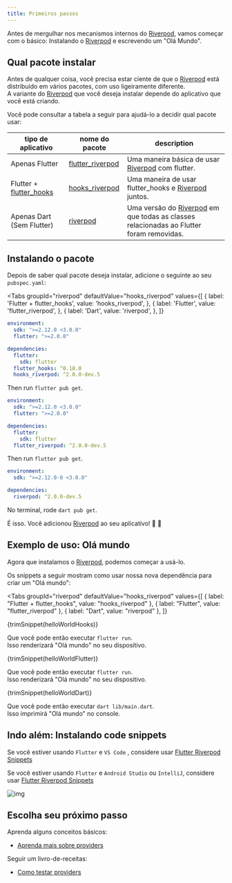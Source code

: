 ```yaml
---
title: Primeiros passos
---
```



Antes de mergulhar nos mecanismos internos do [Riverpod], vamos começar com o básico:
Instalando o [Riverpod] e escrevendo um "Olá Mundo".

## Qual pacote instalar

Antes de qualquer coisa, você precisa estar ciente de que o [Riverpod] está distribuído em vários pacotes, com uso ligeiramente diferente.  
A variante do [Riverpod] que você deseja instalar depende do aplicativo que você está criando.

Você pode consultar a tabela a seguir para ajudá-lo a decidir qual pacote usar:

| tipo de aplicativo        | nome do pacote                                                                     | description                                                                              |
| ------------------------- | ---------------------------------------------------------------------------------- | ---------------------------------------------------------------------------------------- |
| Apenas Flutter            | [flutter_riverpod]                                                                 | Uma maneira básica de usar [Riverpod] com flutter.                                       |
| Flutter + [flutter_hooks] | [hooks_riverpod]                                                                   | Uma maneira de usar flutter_hooks e [Riverpod] juntos.                                   |
| Apenas Dart (Sem Flutter) | [riverpod](https://github.com/rrousselGit/river_pod/tree/master/packages/riverpod) | Uma versão do [Riverpod] em que todas as classes relacionadas ao Flutter foram removidas.|

## Instalando o pacote

Depois de saber qual pacote deseja instalar, adicione o seguinte ao seu `pubspec.yaml`:

<Tabs
  groupId="riverpod"
  defaultValue="hooks_riverpod"
  values={[
    { label: 'Flutter + flutter_hooks', value: 'hooks_riverpod', },
    { label: 'Flutter', value: 'flutter_riverpod', },
    { label: 'Dart', value: 'riverpod', },
  ]}
>
<TabItem value="hooks_riverpod">

```yaml title="pubspec.yaml"
environment:
  sdk: ">=2.12.0 <3.0.0"
  flutter: ">=2.0.0"

dependencies:
  flutter:
    sdk: flutter
  flutter_hooks: ^0.18.0
  hooks_riverpod: ^2.0.0-dev.5
```

Then run `flutter pub get`.

</TabItem>
<TabItem value="flutter_riverpod">

```yaml title="pubspec.yaml"
environment:
  sdk: ">=2.12.0 <3.0.0"
  flutter: ">=2.0.0"

dependencies:
  flutter:
    sdk: flutter
  flutter_riverpod: ^2.0.0-dev.5
```

Then run `flutter pub get`.

</TabItem>
<TabItem value="riverpod">

```yaml title="pubspec.yaml"
environment:
  sdk: ">=2.12.0-0 <3.0.0"

dependencies:
  riverpod: ^2.0.0-dev.5
```

No terminal, rode  `dart pub get`.

</TabItem>
</Tabs>

É isso. Você adicionou [Riverpod] ao seu aplicativo!  🥳  🤩 

## Exemplo de uso: Olá mundo

Agora que instalamos o [Riverpod], podemos começar a usá-lo.

Os snippets a seguir mostram como usar nossa nova dependência para criar um "Olá mundo":


<Tabs
  groupId="riverpod"
  defaultValue="hooks_riverpod"
  values={[
    { label: "Flutter + flutter_hooks", value: "hooks_riverpod" },
    { label: "Flutter", value: "flutter_riverpod" },
    { label: "Dart", value: "riverpod" },
  ]}
>
<TabItem value="hooks_riverpod">

<CodeBlock title="lib/main.dart">{trimSnippet(helloWorldHooks)}</CodeBlock>

Que você pode então executar `flutter run`.  
Isso renderizará "Olá mundo" no seu dispositivo.

</TabItem>
<TabItem value="flutter_riverpod">

<CodeBlock title="lib/main.dart">{trimSnippet(helloWorldFlutter)}</CodeBlock>

Que você pode então executar `flutter run`.  
Isso renderizará "Olá mundo" no seu dispositivo.

</TabItem>
<TabItem value="riverpod">

<CodeBlock title="lib/main.dart">{trimSnippet(helloWorldDart)}</CodeBlock>

Que você pode então executar `dart lib/main.dart`.  
Isso imprimirá "Olá mundo" no console.

</TabItem>
</Tabs>

## Indo além: Instalando code snippets

Se você estiver usando `Flutter` e `VS Code` , considere usar [Flutter Riverpod Snippets](https://marketplace.visualstudio.com/items?itemName=robert-brunhage.flutter-riverpod-snippets)

Se você estiver usando `Flutter` e `Android Studio` ou `IntelliJ`, considere usar [Flutter Riverpod Snippets](https://plugins.jetbrains.com/plugin/14641-flutter-riverpod-snippets)

![img](/img/snippets/greetingProvider.gif)

## Escolha seu próximo passo

Aprenda alguns conceitos básicos:

- [Aprenda mais sobre providers](/docs/concepts/providers)

Seguir um livro-de-receitas:

- [Como testar providers](/docs/cookbooks/testing)

[riverpod]: https://github.com/rrousselgit/river_pod
[hooks_riverpod]: https://pub.dev/packages/hooks_riverpod
[flutter_riverpod]: https://pub.dev/packages/flutter_riverpod
[flutter_hooks]: https://github.com/rrousselGit/flutter_hooks
